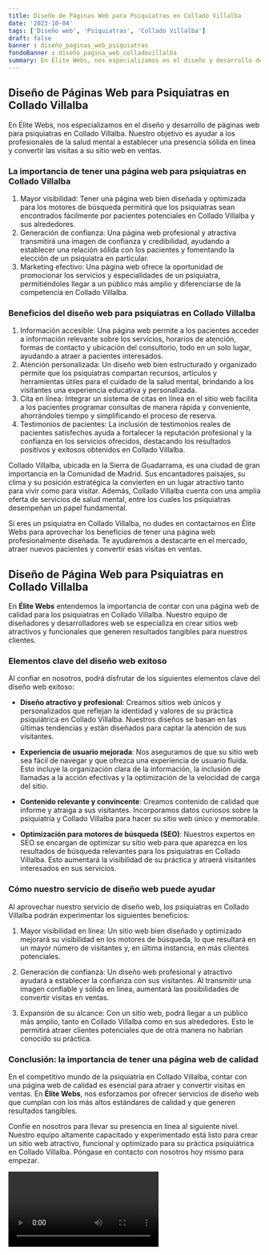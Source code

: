 ```yaml
---
title: Diseño de Páginas Web para Psiquiatras en Collado Villalba
date: '2023-10-04'
tags: ['Diseño web', 'Psiquiatras', 'Collado Villalba']
draft: false
banner : diseño_paginas_web_psiquiatras
fondoBanner : diseño_pagina_web_colladovillalba
summary: En Élite Webs, nos especializamos en el diseño y desarrollo de páginas web para psiquiatras en Collado Villalba. Nuestro objetivo es ayudar a los profesionales de la salud mental a establecer una presencia sólida en línea y convertir las visitas a su sitio web en ventas.
---
```


## Diseño de Páginas Web para Psiquiatras en Collado Villalba

En Élite Webs, nos especializamos en el diseño y desarrollo de páginas web para psiquiatras en Collado Villalba. Nuestro objetivo es ayudar a los profesionales de la salud mental a establecer una presencia sólida en línea y convertir las visitas a su sitio web en ventas.

### La importancia de tener una página web para psiquiatras en Collado Villalba

1. Mayor visibilidad: Tener una página web bien diseñada y optimizada para los motores de búsqueda permitirá que los psiquiatras sean encontrados fácilmente por pacientes potenciales en Collado Villalba y sus alrededores.
2. Generación de confianza: Una página web profesional y atractiva transmitirá una imagen de confianza y credibilidad, ayudando a establecer una relación sólida con los pacientes y fomentando la elección de un psiquiatra en particular.
3. Marketing efectivo: Una página web ofrece la oportunidad de promocionar los servicios y especialidades de un psiquiatra, permitiéndoles llegar a un público más amplio y diferenciarse de la competencia en Collado Villalba.

### Beneficios del diseño web para psiquiatras en Collado Villalba

1. Información accesible: Una página web permite a los pacientes acceder a información relevante sobre los servicios, horarios de atención, formas de contacto y ubicación del consultorio, todo en un solo lugar, ayudando a atraer a pacientes interesados.
2. Atención personalizada: Un diseño web bien estructurado y organizado permite que los psiquiatras compartan recursos, artículos y herramientas útiles para el cuidado de la salud mental, brindando a los visitantes una experiencia educativa y personalizada.
3. Cita en línea: Integrar un sistema de citas en línea en el sitio web facilita a los pacientes programar consultas de manera rápida y conveniente, ahorrándoles tiempo y simplificando el proceso de reserva.
4. Testimonios de pacientes: La inclusión de testimonios reales de pacientes satisfechos ayuda a fortalecer la reputación profesional y la confianza en los servicios ofrecidos, destacando los resultados positivos y exitosos obtenidos en Collado Villalba.

Collado Villalba, ubicada en la Sierra de Guadarrama, es una ciudad de gran importancia en la Comunidad de Madrid. Sus encantadores paisajes, su clima y su posición estratégica la convierten en un lugar atractivo tanto para vivir como para visitar. Además, Collado Villalba cuenta con una amplia oferta de servicios de salud mental, entre los cuales los psiquiatras desempeñan un papel fundamental.

Si eres un psiquiatra en Collado Villalba, no dudes en contactarnos en Élite Webs para aprovechar los beneficios de tener una página web profesionalmente diseñada. Te ayudaremos a destacarte en el mercado, atraer nuevos pacientes y convertir esas visitas en ventas.

<GifSeo />

<Cta />

## Diseño de Página Web para Psiquiatras en Collado Villalba

En **Élite Webs** entendemos la importancia de contar con una página web de calidad para los psiquiatras en Collado Villalba. Nuestro equipo de diseñadores y desarrolladores web se especializa en crear sitios web atractivos y funcionales que generen resultados tangibles para nuestros clientes.

### Elementos clave del diseño web exitoso

Al confiar en nosotros, podrá disfrutar de los siguientes elementos clave del diseño web exitoso:

- **Diseño atractivo y profesional**: Creamos sitios web únicos y personalizados que reflejan la identidad y valores de su práctica psiquiátrica en Collado Villalba. Nuestros diseños se basan en las últimas tendencias y están diseñados para captar la atención de sus visitantes.

- **Experiencia de usuario mejorada**: Nos aseguramos de que su sitio web sea fácil de navegar y que ofrezca una experiencia de usuario fluida. Esto incluye la organización clara de la información, la inclusión de llamadas a la acción efectivas y la optimización de la velocidad de carga del sitio.

- **Contenido relevante y convincente**: Creamos contenido de calidad que informe y atraiga a sus visitantes. Incorporamos datos curiosos sobre la psiquiatría y Collado Villalba para hacer su sitio web único y memorable.

- **Optimización para motores de búsqueda (SEO)**: Nuestros expertos en SEO se encargan de optimizar su sitio web para que aparezca en los resultados de búsqueda relevantes para los psiquiatras en Collado Villalba. Esto aumentará la visibilidad de su práctica y atraerá visitantes interesados en sus servicios.

### Cómo nuestro servicio de diseño web puede ayudar

Al aprovechar nuestro servicio de diseño web, los psiquiatras en Collado Villalba podrán experimentar los siguientes beneficios:

1. Mayor visibilidad en línea: Un sitio web bien diseñado y optimizado mejorará su visibilidad en los motores de búsqueda, lo que resultará en un mayor número de visitantes y, en última instancia, en más clientes potenciales.

2. Generación de confianza: Un diseño web profesional y atractivo ayudará a establecer la confianza con sus visitantes. Al transmitir una imagen confiable y sólida en línea, aumentará las posibilidades de convertir visitas en ventas.

3. Expansión de su alcance: Con un sitio web, podrá llegar a un público más amplio, tanto en Collado Villalba como en sus alrededores. Esto le permitirá atraer clientes potenciales que de otra manera no habrían conocido su práctica.

### Conclusión: la importancia de tener una página web de calidad

En el competitivo mundo de la psiquiatría en Collado Villalba, contar con una página web de calidad es esencial para atraer y convertir visitas en ventas. En **Élite Webs**, nos esforzamos por ofrecer servicios de diseño web que cumplan con los más altos estándares de calidad y que generen resultados tangibles.

Confíe en nosotros para llevar su presencia en línea al siguiente nivel. Nuestro equipo altamente capacitado y experimentado está listo para crear un sitio web atractivo, funcional y optimizado para su práctica psiquiátrica en Collado Villalba. Póngase en contacto con nosotros hoy mismo para empezar.

<Video />

<CtaBot job='Psiquiatras' city='Collado Villalba'/>

<Gmaps query='Collado Villalba+españa+maps' />